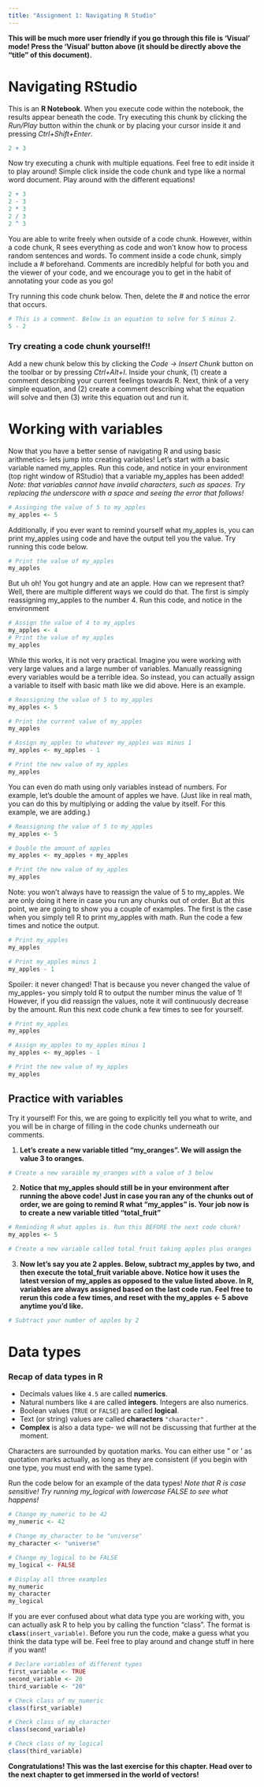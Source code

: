 ```yaml
---
title: "Assignment 1: Navigating R Studio"
---
```


**This will be much more user friendly if you go through this file is 'Visual' mode! Press the 'Visual' button above (it should be directly above the "title" of this document).**

# Navigating RStudio

This is an **R Notebook**. When you execute code within the notebook, the results appear beneath the code. Try executing this chunk by clicking the *Run/Play* button within the chunk or by placing your cursor inside it and pressing *Ctrl+Shift+Enter*.

```r
2 + 3
```

Now try executing a chunk with multiple equations. Feel free to edit inside it to play around! Simple click inside the code chunk and type like a normal word document. Play around with the different equations!

```r
2 + 3
2 - 3
2 * 3
2 / 3
2 ^ 3
```

You are able to write freely when outside of a code chunk. However, within a code chunk, R sees everything as code and won't know how to process random sentences and words. To comment inside a code chunk, simply include a *\#* beforehand. Comments are incredibly helpful for both you and the viewer of your code, and we encourage you to get in the habit of annotating your code as you go!

Try running this code chunk below. Then, delete the *\#* and notice the error that occurs.

```r
# This is a comment. Below is an equation to solve for 5 minus 2.
5 - 2
```

### Try creating a code chunk yourself!!

Add a new chunk below this by clicking the *Code -\> Insert Chunk* button on the toolbar or by pressing *Ctrl+Alt+I*. Inside your chunk, (1) create a comment describing your current feelings towards R. Next, think of a very simple equation, and (2) create a comment describing what the equation will solve and then (3) write this equation out and run it.

# Working with variables

Now that you have a better sense of navigating R and using basic arithmetics- lets jump into creating variables! Let's start with a basic variable named my_apples. Run this code, and notice in your environment (top right window of RStudio) that a variable my_apples has been added! *Note: that variables cannot have invalid characters, such as spaces. Try replacing the underscore with a space and seeing the error that follows!*

```r
# Assinging the value of 5 to my_apples
my_apples <- 5
```

Additionally, if you ever want to remind yourself what my_apples is, you can print my_apples using code and have the output tell you the value. Try running this code below.

```r
# Print the value of my_apples
my_apples
```

But uh oh! You got hungry and ate an apple. How can we represent that? Well, there are multiple different ways we could do that. The first is simply reassigning my_apples to the number 4. Run this code, and notice in the environment

```r
# Assign the value of 4 to my_apples
my_apples <- 4
# Print the value of my_apples
my_apples
```

While this works, it is not very practical. Imagine you were working with very large values and a large number of variables. Manually reassigning every variables would be a terrible idea. So instead, you can actually assign a variable to itself with basic math like we did above. Here is an example.

```r
# Reassigning the value of 5 to my_apples
my_apples <- 5

# Print the current value of my_apples
my_apples

# Assign my_apples to whatever my_apples was minus 1
my_apples <- my_apples - 1

# Print the new value of my_apples
my_apples
```

You can even do math using only variables instead of numbers. For example, let's double the amount of apples we have. (Just like in real math, you can do this by multiplying or adding the value by itself. For this example, we are adding.)

```r
# Reassigning the value of 5 to my_apples
my_apples <- 5

# Double the amount of apples
my_apples <- my_apples + my_apples

# Print the new value of my_apples
my_apples
```

Note: you won't always have to reassign the value of 5 to my_apples. We are only doing it here in case you run any chunks out of order. But at this point, we are going to show you a couple of examples. The first is the case when you simply tell R to print my_apples with math. Run the code a few times and notice the output.

```r
# Print my_apples
my_apples

# Print my_apples minus 1
my_apples - 1
```

Spoiler: it never changed! That is because you never changed the value of my_apples- you simply told R to output the number minus the value of 1! However, if you did reassign the values, note it will continuously decrease by the amount. Run this next code chunk a few times to see for yourself.

```r
# Print my_apples
my_apples

# Assign my_apples to my_apples minus 1
my_apples <- my_apples - 1

# Print the new value of my_apples
my_apples
```

## Practice with variables

Try it yourself! For this, we are going to explicitly tell you what to write, and you will be in charge of filling in the code chunks underneath our comments.

(1) **Let's create a new variable titled "my_oranges". We will assign the value 3 to oranges.**

```r
# Create a new varaible my_oranges with a value of 3 below

```

(2) **Notice that my_apples should still be in your environment after running the above code! Just in case you ran any of the chunks out of order, we are going to remind R what "my_apples" is. Your job now is to create a new variable titled "total_fruit"**

```r
# Reminding R what apples is. Run this BEFORE the next code chunk!
my_apples <- 5
```

```r
# Create a new variable called total_fruit taking apples plus oranges

```

(3) **Now let's say you ate 2 apples. Below, subtract my_apples by two, and then execute the total_fruit variable above. Notice how it uses the latest version of my_apples as opposed to the value listed above. In R, variables are always assigned based on the last code run. Feel free to rerun this code a few times, and reset with the my_apples \<- 5 above anytime you'd like.**

```r
# Subtract your number of apples by 2

```

# Data types

### Recap of data types in R

-   Decimals values like `4.5` are called **numerics**.
-   Natural numbers like `4` are called **integers**. Integers are also numerics.
-   Boolean values (`TRUE` or `FALSE`) are called **logical**.
-   Text (or string) values are called **characters** `"character"` .
-   **Complex** is also a data type- we will not be discussing that further at the moment.

Characters are surrounded by quotation marks. You can either use " or ' as quotation marks actually, as long as they are consistent (if you begin with one type, you must end with the same type).

Run the code below for an example of the data types! *Note that R is case sensitive! Try running my_logical with lowercase FALSE to see what happens!*

```r
# Change my_numeric to be 42
my_numeric <- 42

# Change my_character to be "universe"
my_character <- "universe"

# Change my_logical to be FALSE
my_logical <- FALSE

# Display all three examples
my_numeric
my_character
my_logical
```

If you are ever confused about what data type you are working with, you can actually ask R to help you by calling the function "class". The format is **`class`**`(insert_variable)`. Before you run the code, make a guess what you think the data type will be. Feel free to play around and change stuff in here if you want!

```r
# Declare variables of different types
first_variable <- TRUE
second_variable <- 20
third_variable <- "20"

# Check class of my_numeric
class(first_variable)

# Check class of my_character
class(second_variable)

# Check class of my_logical
class(third_variable)
```

**Congratulations! This was the last exercise for this chapter. Head over to the next chapter to get immersed in the world of vectors!**
